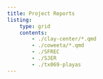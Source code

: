```yaml
---
title: Project Reports
listing:
    type: grid
    contents:
        - ./clay-center/*.qmd
        - ./coweeta/*.qmd
        - ./SFREC
        - ./SJER
        - ./tx069-playas
---
```

